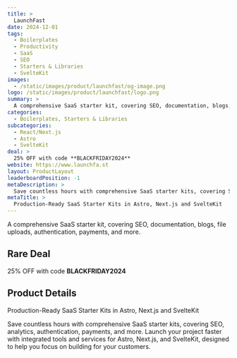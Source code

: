 ```yaml
---
title: >
  LaunchFast
date: 2024-12-01
tags:
  - Boilerplates
  - Productivity
  - SaaS
  - SEO
  - Starters & Libraries
  - SvelteKit
images:
  - /static/images/product/launchfast/og-image.png
logo: /static/images/product/launchfast/logo.png
summary: >
  A comprehensive SaaS starter kit, covering SEO, documentation, blogs, file uploads, authentication, payments, and more.
categories:
  - Boilerplates, Starters & Libraries
subcategories:
  - React/Next.js
  - Astro
  - SvelteKit
deal: >
  25% OFF with code **BLACKFRIDAY2024**
website: https://www.launchfa.st
layout: ProductLayout
leaderboardPosition: -1
metaDescription: >
  Save countless hours with comprehensive SaaS starter kits, covering SEO, analytics, authentication, payments, and more. Launch your project faster with integrated tools and services for Astro, Next.js, and SvelteKit, designed to help you focus on building for your customers.
metaTitle: >
  Production-Ready SaaS Starter Kits in Astro, Next.js and SvelteKit
---
```

A comprehensive SaaS starter kit, covering SEO, documentation, blogs, file uploads, authentication, payments, and more.

## Rare Deal

25% OFF with code **BLACKFRIDAY2024**

## Product Details

Production-Ready SaaS Starter Kits in Astro, Next.js and SvelteKit

Save countless hours with comprehensive SaaS starter kits, covering SEO, analytics, authentication, payments, and more. Launch your project faster with integrated tools and services for Astro, Next.js, and SvelteKit, designed to help you focus on building for your customers.
